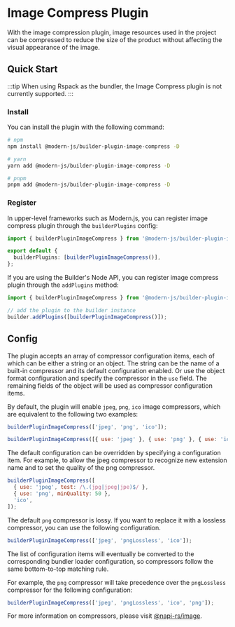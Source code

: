 # Image Compress Plugin

With the image compression plugin, image resources used in the project can be compressed to reduce the size of the product without affecting the visual appearance of the image.

## Quick Start

:::tip
When using Rspack as the bundler, the Image Compress plugin is not currently supported.
:::

### Install

You can install the plugin with the following command:

```bash
# npm
npm install @modern-js/builder-plugin-image-compress -D

# yarn
yarn add @modern-js/builder-plugin-image-compress -D

# pnpm
pnpm add @modern-js/builder-plugin-image-compress -D
```

### Register

In upper-level frameworks such as Modern.js, you can register image compress plugin through the `builderPlugins` config:

```ts
import { builderPluginImageCompress } from '@modern-js/builder-plugin-image-compress';

export default {
  builderPlugins: [builderPluginImageCompress()],
};
```

If you are using the Builder's Node API, you can register image compress plugin through the `addPlugins` method:

```js
import { builderPluginImageCompress } from '@modern-js/builder-plugin-image-compress';

// add the plugin to the builder instance
builder.addPlugins([builderPluginImageCompress()]);
```

## Config

The plugin accepts an array of compressor configuration items, each of which can be either a string or an object. The string can be the name of a built-in compressor and its default configuration enabled.
Or use the object format configuration and specify the compressor in the `use` field. The remaining fields of the object will be used as compressor configuration items.

By default, the plugin will enable `jpeg`, `png`, `ico` image compressors, which are equivalent to the following two examples:

```js
builderPluginImageCompress(['jpeg', 'png', 'ico']);
```

```js
builderPluginImageCompress([{ use: 'jpeg' }, { use: 'png' }, { use: 'ico' }]);
```

The default configuration can be overridden by specifying a configuration item.
For example, to allow the jpeg compressor to recognize new extension name and to set the quality of the png compressor.

```js
builderPluginImageCompress([
  { use: 'jpeg', test: /\.(jpg|jpeg|jpe)$/ },
  { use: 'png', minQuality: 50 },
  'ico',
]);
```

The default `png` compressor is lossy.
If you want to replace it with a lossless compressor, you can use the following configuration.

```js
builderPluginImageCompress(['jpeg', 'pngLossless', 'ico']);
```

The list of configuration items will eventually be converted to the corresponding bundler loader configuration, so compressors follow the same bottom-to-top matching rule.

For example, the `png` compressor will take precedence over the `pngLossless` compressor for the following configuration:

```js
builderPluginImageCompress(['jpeg', 'pngLossless', 'ico', 'png']);
```

For more information on compressors, please visit [@napi-rs/image](https://image.napi.rs/docs).
